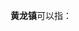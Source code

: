 '''黄龙镇'''可以指：
{{PRC admin/disambig|34/08/22/110/000|36/07/23/106/000|42/03/03/100/000|42/06/07/109/000|43/05/28/104/000}}
{{disambig|cat=三字中国镇名消歧义}}
